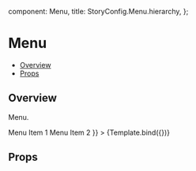 

  component: Menu,
  title: StoryConfig.Menu.hierarchy,
};

<Meta title={meta.title} component={meta.component} />


# Menu

- [Overview](#overview)
- [Props](#props)

## Overview

Menu.

<Canvas>
  <Story
    name="Overview"
    args={{ open: true, children: <> <MenuItem>Menu Item 1</MenuItem> <MenuItem>Menu Item 2</MenuItem>  </> }}
  >
    {Template.bind({})}
  </Story>
</Canvas>

## Props

<ArgsTable story="Overview" />
